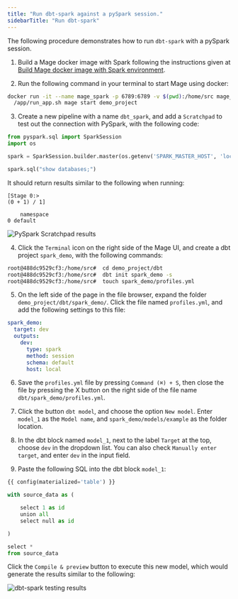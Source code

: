 ```yaml
---
title: "Run dbt-spark against a pySpark session."
sidebarTitle: "Run dbt-spark"
---
```


The following procedure demonstrates how to run `dbt-spark` with a pySpark session.

1. Build a Mage docker image with Spark following the instructions given at
[Build Mage docker image with Spark environment](/integrations/spark-pyspark#1-build-mage-docker-image-with-spark-environment).

2. Run the following command in your terminal to start Mage using docker:
```bash
docker run -it --name mage_spark -p 6789:6789 -v $(pwd):/home/src mage_spark \
  /app/run_app.sh mage start demo_project
```

3. Create a new pipeline with a name `dbt_spark`, and add a `Scratchpad` to
test out the connection with PySpark, with the following code:
```python
from pyspark.sql import SparkSession
import os

spark = SparkSession.builder.master(os.getenv('SPARK_MASTER_HOST', 'local')).getOrCreate()

spark.sql("show databases;")
```
It should return results similar to the following when running:
```
[Stage 0:>                                                          
(0 + 1) / 1]

    namespace
0 default
```

<img
  alt="PySpark Scratchpad results"
  src="https://mage-ai.github.io/assets/pyspark-scratchpad-results.png"
/>

4. Click the `Terminal` icon on the right side of the Mage UI, and create a dbt
project `spark_demo`, with the following commands:

```bash
root@488dc9529cf3:/home/src#  cd demo_project/dbt
root@488dc9529cf3:/home/src#  dbt init spark_demo -s
root@488dc9529cf3:/home/src#  touch spark_demo/profiles.yml
```

5. On the left side of the page in the file browser, expand the folder `demo_project/dbt/spark_demo/`.
Click the file named `profiles.yml`, and add the following settings to this file:

```yaml
spark_demo:
  target: dev
  outputs:
    dev:
      type: spark
      method: session
      schema: default
      host: local
``` 

6. Save the `profiles.yml` file by pressing `Command (⌘) + S`, then close the file
by pressing the X button on the right side of the file name `dbt/spark_demo/profiles.yml`.

7. Click the button `dbt model`, and choose the option `New model`. Enter `model_1`
as the `Model name`, and `spark_demo/models/example` as the folder location.

8. In the dbt block named `model_1`, next to the label `Target` at the top,
choose `dev` in the dropdown list. You can also check `Manually enter target`,
and enter `dev` in the input field.

9. Paste the following SQL into the dbt block `model_1`:
```python
{{ config(materialized='table') }}

with source_data as (

    select 1 as id
    union all
    select null as id

)

select *
from source_data
```

Click the `Compile & preview` button to execute this new model, which would
generate the results similar to the following:

<img
  alt="dbt-spark testing results"
  src="https://mage-ai.github.io/assets/dbt-spark-testing-results.png"
/>
